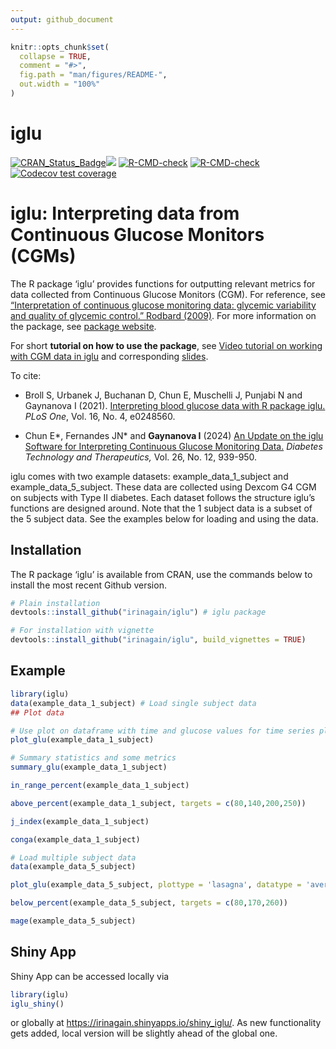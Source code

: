 ```yaml
---
output: github_document
---
```


<!-- README.md is generated from README.Rmd. Please edit that file -->

```r
knitr::opts_chunk$set(
  collapse = TRUE,
  comment = "#>",
  fig.path = "man/figures/README-",
  out.width = "100%"
)
```

# iglu

<!-- badges: start -->
[![CRAN\_Status\_Badge](https://www.r-pkg.org/badges/version/iglu)](https://cran.r-project.org/package=iglu)[![](https://cranlogs.r-pkg.org/badges/iglu)](https://CRAN.R-project.org/package=iglu)
[![R-CMD-check](https://github.com/irinagain/iglu/workflows/R-CMD-check/badge.svg)](https://github.com/irinagain/iglu/actions)
[![R-CMD-check](https://github.com/irinagain/iglu/actions/workflows/R-CMD-check.yaml/badge.svg)](https://github.com/irinagain/iglu/actions/workflows/R-CMD-check.yaml)
[![Codecov test coverage](https://codecov.io/gh/irinagain/iglu/branch/master/graph/badge.svg)](https://app.codecov.io/gh/irinagain/iglu?branch=master)
<!-- badges: end -->

iglu: Interpreting data from Continuous Glucose Monitors (CGMs)
====================================================================

The R package 'iglu' provides functions for outputting relevant metrics for data collected from Continuous Glucose Monitors (CGM). For reference, see ["Interpretation of continuous glucose monitoring data: glycemic variability and quality of glycemic control." Rodbard  (2009)](https://doi.org/10.1089/dia.2008.0132). For more information on the package, see [package website](https://irinagain.github.io/iglu/).


For short **tutorial on how to use the package**, see [Video tutorial on working with CGM data in iglu](https://www.birs.ca/events/2025/5-day-workshops/25w5474/videos/watch/202502260906-Gaynanova.html) and corresponding [slides](https://irinagain.github.io/Resources/SlidesWorkshop.pdf).

To cite:

  * Broll S, Urbanek J, Buchanan D, Chun E, Muschelli J, Punjabi N and Gaynanova I (2021). [Interpreting blood glucose data with R package iglu.](https://doi.org/10.1371/journal.pone.0248560) *PLoS One*, Vol. 16, No. 4, e0248560.
  
  * Chun E\*, Fernandes JN\* and **Gaynanova I** (2024) [An Update on the iglu Software for Interpreting Continuous Glucose Monitoring Data.](https://doi.org/10.1089/dia.2024.0154) *Diabetes Technology and Therapeutics,* Vol. 26, No. 12, 939-950.

iglu comes with two example datasets: example_data_1_subject and example_data_5_subject. These data are collected using Dexcom G4 CGM on subjects with Type II diabetes. Each dataset follows the structure iglu's functions are designed around. Note that the 1 subject data is a subset of the 5 subject data. See the examples below for loading and using the data. 

Installation
------------
The R package 'iglu' is available from CRAN, use the commands below to install the most recent Github version.

```r
# Plain installation
devtools::install_github("irinagain/iglu") # iglu package

# For installation with vignette
devtools::install_github("irinagain/iglu", build_vignettes = TRUE)
```

Example
-------

```r
library(iglu)
data(example_data_1_subject) # Load single subject data
## Plot data

# Use plot on dataframe with time and glucose values for time series plot
plot_glu(example_data_1_subject)

# Summary statistics and some metrics
summary_glu(example_data_1_subject)

in_range_percent(example_data_1_subject)

above_percent(example_data_1_subject, targets = c(80,140,200,250))

j_index(example_data_1_subject)

conga(example_data_1_subject)

# Load multiple subject data
data(example_data_5_subject)

plot_glu(example_data_5_subject, plottype = 'lasagna', datatype = 'average')

below_percent(example_data_5_subject, targets = c(80,170,260))

mage(example_data_5_subject)
```


Shiny App 
------------

Shiny App can be accessed locally via 
```r
library(iglu)
iglu_shiny()
```
or globally at [https://irinagain.shinyapps.io/shiny_iglu/](https://irinagain.shinyapps.io/shiny_iglu/). As new functionality gets added, local version will be slightly ahead of the global one.

